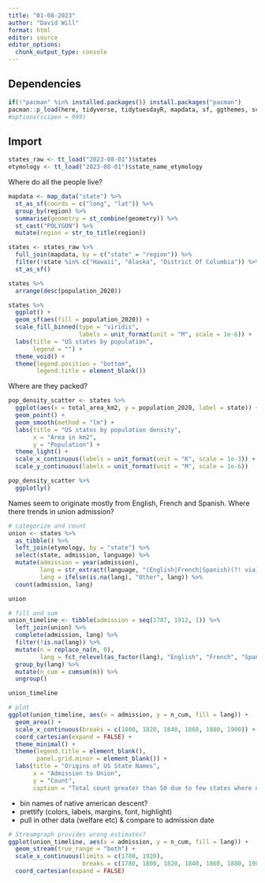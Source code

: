 ```yaml
---
title: "01-08-2023"
author: "David Will"
format: html
editor: source
editor_options: 
  chunk_output_type: console
---
```


## Dependencies

```r
if(!"pacman" %in% installed.packages()) install.packages("pacman")
pacman::p_load(here, tidyverse, tidytuesdayR, mapdata, sf, ggthemes, scales, plotly, lubridate, ggstream)
#options(scipen = 999)
```

## Import

```r
states_raw <- tt_load("2023-08-01")$states
etymology <- tt_load("2023-08-01")$state_name_etymology
```

Where do all the people live?

```r
mapdata <- map_data("state") %>% 
  st_as_sf(coords = c("long", "lat")) %>% 
  group_by(region) %>% 
  summarise(geometry = st_combine(geometry)) %>% 
  st_cast("POLYGON") %>% 
  mutate(region = str_to_title(region))

states <- states_raw %>% 
  full_join(mapdata, by = c("state" = "region")) %>% 
  filter(!state %in% c("Hawaii", "Alaska", "District Of Columbia")) %>% 
  st_as_sf()

states %>% 
  arrange(desc(population_2020))

states %>%
  ggplot() +
  geom_sf(aes(fill = population_2020)) + 
  scale_fill_binned(type = "viridis", 
                    labels = unit_format(unit = "M", scale = 1e-6)) +
  labs(title = "US states by population",
       legend = "") +
  theme_void() +
  theme(legend.position = "bottom",
        legend.title = element_blank())
```

Where are they packed?

```r
pop_density_scatter <- states %>%
  ggplot(aes(x = total_area_km2, y = population_2020, label = state)) +
  geom_point() +
  geom_smooth(method = "lm") +
  labs(title = "US states by population density",
       x = "Area in km2",
       y = "Population") +
  theme_light() +
  scale_x_continuous(labels = unit_format(unit = "K", scale = 1e-3)) +
  scale_y_continuous(labels = unit_format(unit = "M", scale = 1e-6))

pop_density_scatter %>% 
  ggplotly()
```


Names seem to originate mostly from English, French and Spanish. Where there trends in union admission?

```r
# categorize and count
union <- states %>%
  as_tibble() %>% 
  left_join(etymology, by = "state") %>% 
  select(state, admission, language) %>%
  mutate(admission = year(admission),
         lang = str_extract(language, "(English|French|Spanish)(?! via)"),
         lang = ifelse(is.na(lang), "Other", lang)) %>%
  count(admission, lang)

union

# fill and sum
union_timeline <- tibble(admission = seq(1787, 1912, 1)) %>% 
  left_join(union) %>% 
  complete(admission, lang) %>% 
  filter(!is.na(lang)) %>% 
  mutate(n = replace_na(n, 0),
         lang = fct_relevel(as_factor(lang), "English", "French", "Spanish", "Other")) %>% 
  group_by(lang) %>% 
  mutate(n_cum = cumsum(n)) %>% 
  ungroup()

union_timeline

# plot
ggplot(union_timeline, aes(x = admission, y = n_cum, fill = lang)) +
  geom_area() +
  scale_x_continuous(breaks = c(1800, 1820, 1840, 1860, 1880, 1900)) +
  coord_cartesian(expand = FALSE) +
  theme_minimal() +
  theme(legend.title = element_blank(),
        panel.grid.minor = element_blank()) +
  labs(title = "Origins of US State Names",
       x = "Admission to Union",
       y = "Count",
       caption = "Total count greater than 50 due to few states where names could originate from various languages.")
```

- bin names of native american descent?
- prettify (colors, labels, margins, font, highlight)
- pull in other data (welfare etc) & compare to admission date







```r
# Streamgraph provides wrong estimates?
ggplot(union_timeline, aes(x = admission, y = n_cum, fill = lang)) +
  geom_stream(true_range = "both") +
  scale_x_continuous(limits = c(1780, 1920),
                     breaks = c(1780, 1800, 1820, 1840, 1860, 1880, 1900, 1920)) +
  coord_cartesian(expand = FALSE)
```